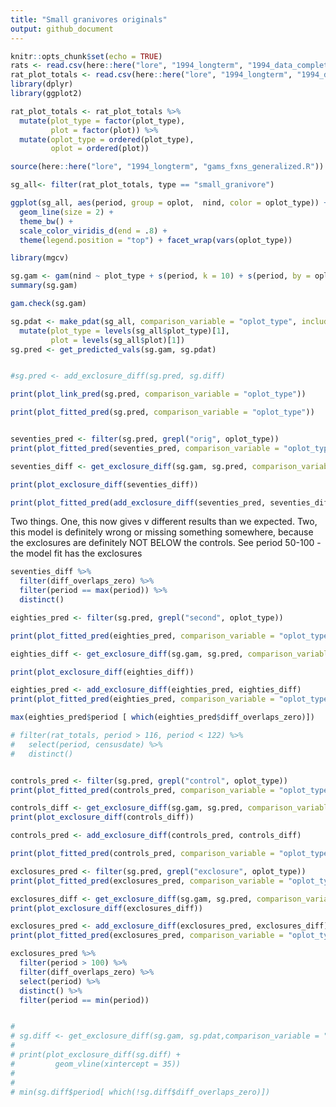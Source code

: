 ```yaml
---
title: "Small granivores originals"
output: github_document
---
```


```r
knitr::opts_chunk$set(echo = TRUE)
rats <- read.csv(here::here("lore", "1994_longterm", "1994_data_complete.csv"), stringsAsFactors = F)
rat_plot_totals <- read.csv(here::here("lore", "1994_longterm", "1994_data_plot_totals.csv"), stringsAsFactors = F)
library(dplyr)
library(ggplot2)

```

```r

rat_plot_totals <- rat_plot_totals %>%
  mutate(plot_type = factor(plot_type),
         plot = factor(plot)) %>%
  mutate(oplot_type = ordered(plot_type),
         oplot = ordered(plot))
```


```r
source(here::here("lore", "1994_longterm", "gams_fxns_generalized.R"))

sg_all<- filter(rat_plot_totals, type == "small_granivore")

ggplot(sg_all, aes(period, group = oplot,  nind, color = oplot_type)) +
  geom_line(size = 2) +
  theme_bw() +
  scale_color_viridis_d(end = .8) + 
  theme(legend.position = "top") + facet_wrap(vars(oplot_type))

library(mgcv)

sg.gam <- gam(nind ~ plot_type + s(period, k = 10) + s(period, by = oplot_type, k = 10) + plot + s(period, by = oplot, k = 10), family = "poisson", data = sg_all, method = "REML", control = gam.control(nthreads = 4))
summary(sg.gam)

gam.check(sg.gam)

sg.pdat <- make_pdat(sg_all, comparison_variable = "oplot_type", include_plot = T) %>%
  mutate(plot_type = levels(sg_all$plot_type)[1],
         plot = levels(sg_all$plot)[1])
sg.pred <- get_predicted_vals(sg.gam, sg.pdat)


#sg.pred <- add_exclosure_diff(sg.pred, sg.diff)

print(plot_link_pred(sg.pred, comparison_variable = "oplot_type"))

print(plot_fitted_pred(sg.pred, comparison_variable = "oplot_type"))


seventies_pred <- filter(sg.pred, grepl("orig", oplot_type))
print(plot_fitted_pred(seventies_pred, comparison_variable = "oplot_type"))

seventies_diff <- get_exclosure_diff(sg.gam, sg.pred, comparison_variable = "oplot_type", reference_level = 1, comparison_level = 2)

print(plot_exclosure_diff(seventies_diff))

print(plot_fitted_pred(add_exclosure_diff(seventies_pred, seventies_diff), comparison_variable = "oplot_type"))

```


Two things. One, this now gives v different results than we expected. Two, this model is definitely wrong or missing something somewhere, because the exclosures are definitely NOT BELOW the controls. See period 50-100 - the model fit has the exclosures 

```r

seventies_diff %>%
  filter(diff_overlaps_zero) %>%
  filter(period == max(period)) %>%
  distinct()

eighties_pred <- filter(sg.pred, grepl("second", oplot_type))

print(plot_fitted_pred(eighties_pred, comparison_variable = "oplot_type"))

eighties_diff <- get_exclosure_diff(sg.gam, sg.pred, comparison_variable = "oplot_type", reference_level = 3, comparison_level = 4)

print(plot_exclosure_diff(eighties_diff))

eighties_pred <- add_exclosure_diff(eighties_pred, eighties_diff)
print(plot_fitted_pred(eighties_pred, comparison_variable = "oplot_type"))

max(eighties_pred$period [ which(eighties_pred$diff_overlaps_zero)])

# filter(rat_totals, period > 116, period < 122) %>%
#   select(period, censusdate) %>%
#   distinct()


controls_pred <- filter(sg.pred, grepl("control", oplot_type))
print(plot_fitted_pred(controls_pred, comparison_variable = "oplot_type"))

controls_diff <- get_exclosure_diff(sg.gam, sg.pred, comparison_variable = "oplot_type", reference_level = 1, comparison_level = 3)
print(plot_exclosure_diff(controls_diff))

controls_pred <- add_exclosure_diff(controls_pred, controls_diff)

print(plot_fitted_pred(controls_pred, comparison_variable = "oplot_type"))

exclosures_pred <- filter(sg.pred, grepl("exclosure", oplot_type))
print(plot_fitted_pred(exclosures_pred, comparison_variable = "oplot_type"))

exclosures_diff <- get_exclosure_diff(sg.gam, sg.pred, comparison_variable = "oplot_type", reference_level = 2, comparison_level = 4)
print(plot_exclosure_diff(exclosures_diff))

exclosures_pred <- add_exclosure_diff(exclosures_pred, exclosures_diff)
print(plot_fitted_pred(exclosures_pred, comparison_variable = "oplot_type"))

exclosures_pred %>%
  filter(period > 100) %>%
  filter(diff_overlaps_zero) %>%
  select(period) %>%
  distinct() %>%
  filter(period == min(period))


# 
# sg.diff <- get_exclosure_diff(sg.gam, sg.pdat,comparison_variable = "trtmnt")
# 
# print(plot_exclosure_diff(sg.diff) +
#         geom_vline(xintercept = 35))
# 
# 
# min(sg.diff$period[ which(!sg.diff$diff_overlaps_zero)])

```

 